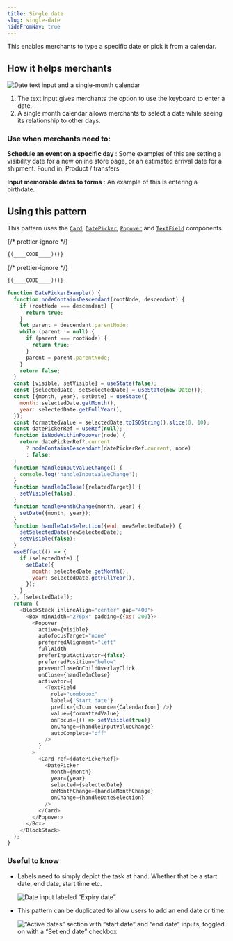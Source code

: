 ```yaml
---
title: Single date
slug: single-date
hideFromNav: true
---
```


This enables merchants to type a specific date or pick it from a calendar.

<HowItHelps>

## How it helps merchants

![Date text input and a single-month calendar](/images/patterns/date-picking/single-list-cover-image.png)

1. The text input gives merchants the option to use the keyboard to enter a date.
2. A single month calendar allows merchants to select a date while seeing its relationship to other days.

<DefinitionTable>

### Use when merchants need to:

**Schedule an event on a specific day**
: Some examples of this are setting a visibility date for a new online store page, or an estimated arrival date for a shipment. Found in: Product / transfers

**Input memorable dates to forms**
: An example of this is entering a birthdate.

</DefinitionTable>
</HowItHelps>
<Usage>

## Using this pattern

This pattern uses the [`Card`](/components/layout-and-structure/card), [`DatePicker`](/components/selection-and-input/date-picker), [`Popover`](/components/overlays/popover) and [`TextField`](/components/selection-and-input/text-field) components.

{/* prettier-ignore */}
```javascript {"type":"sandboxContext","for":"example"}
{(____CODE____)()}
```

{/* prettier-ignore */}
```javascript {"type":"previewContext","for":"example"}
{(____CODE____)()}
```

```javascript {"type":"livePreview","id":"example","title":"Date picking > Single date"}
function DatePickerExample() {
  function nodeContainsDescendant(rootNode, descendant) {
    if (rootNode === descendant) {
      return true;
    }
    let parent = descendant.parentNode;
    while (parent != null) {
      if (parent === rootNode) {
        return true;
      }
      parent = parent.parentNode;
    }
    return false;
  }
  const [visible, setVisible] = useState(false);
  const [selectedDate, setSelectedDate] = useState(new Date());
  const [{month, year}, setDate] = useState({
    month: selectedDate.getMonth(),
    year: selectedDate.getFullYear(),
  });
  const formattedValue = selectedDate.toISOString().slice(0, 10);
  const datePickerRef = useRef(null);
  function isNodeWithinPopover(node) {
    return datePickerRef?.current
      ? nodeContainsDescendant(datePickerRef.current, node)
      : false;
  }
  function handleInputValueChange() {
    console.log('handleInputValueChange');
  }
  function handleOnClose({relatedTarget}) {
    setVisible(false);
  }
  function handleMonthChange(month, year) {
    setDate({month, year});
  }
  function handleDateSelection({end: newSelectedDate}) {
    setSelectedDate(newSelectedDate);
    setVisible(false);
  }
  useEffect(() => {
    if (selectedDate) {
      setDate({
        month: selectedDate.getMonth(),
        year: selectedDate.getFullYear(),
      });
    }
  }, [selectedDate]);
  return (
    <BlockStack inlineAlign="center" gap="400">
      <Box minWidth="276px" padding={{xs: 200}}>
        <Popover
          active={visible}
          autofocusTarget="none"
          preferredAlignment="left"
          fullWidth
          preferInputActivator={false}
          preferredPosition="below"
          preventCloseOnChildOverlayClick
          onClose={handleOnClose}
          activator={
            <TextField
              role="combobox"
              label={'Start date'}
              prefix={<Icon source={CalendarIcon} />}
              value={formattedValue}
              onFocus={() => setVisible(true)}
              onChange={handleInputValueChange}
              autoComplete="off"
            />
          }
        >
          <Card ref={datePickerRef}>
            <DatePicker
              month={month}
              year={year}
              selected={selectedDate}
              onMonthChange={handleMonthChange}
              onChange={handleDateSelection}
            />
          </Card>
        </Popover>
      </Box>
    </BlockStack>
  );
}
```

</Usage>

### Useful to know

<SideBySide>

- Labels need to simply depict the task at hand. Whether that be a start date, end date, start time etc.

  ![Date input labeled “Expiry date”](/images/patterns/date-picking/single-list-usage-1.png)

- This pattern can be duplicated to allow users to add an end date or time.

  ![“Active dates” section with “start date” and “end date” inputs, toggled on with a “Set end date” checkbox](/images/patterns/date-picking/single-list-usage-2.png)

</SideBySide>
